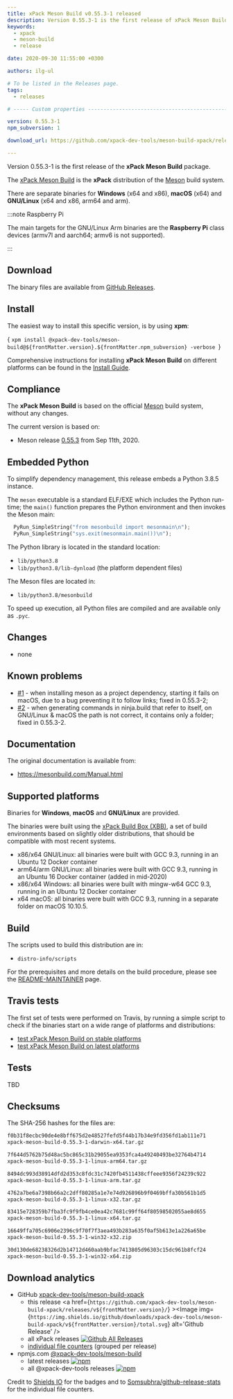 ```yaml
---
title: xPack Meson Build v0.55.3-1 released
description: Version 0.55.3-1 is the first release of xPack Meson Build.
keywords:
  - xpack
  - meson-build
  - release

date: 2020-09-30 11:55:00 +0300

authors: ilg-ul

# To be listed in the Releases page.
tags:
  - releases

# ----- Custom properties -----------------------------------------------------

version: 0.55.3-1
npm_subversion: 1

download_url: https://github.com/xpack-dev-tools/meson-build-xpack/releases/tag/v0.55.3-1/

---
```


<head><title>{frontMatter.title}</title></head>

Version 0.55.3-1 is the first release of the **xPack Meson Build** package.

<!-- truncate -->


The [xPack Meson Build](https://xpack-dev-tools.github.io/meson-build-xpack/)
is the **xPack** distribution of the
[Meson](https://mesonbuild.com) build system.

There are separate binaries for **Windows** (x64 and x86),
**macOS** (x64) and **GNU/Linux** (x64 and x86, arm64 and arm).

:::note Raspberry Pi

The main targets for the GNU/Linux Arm
binaries are the **Raspberry Pi** class devices (armv7l and aarch64;
armv6 is not supported).

:::

## Download

The binary files are available from <a href={frontMatter.download_url}>GitHub Releases</a>.

## Install

The easiest way to install this specific version, is by using **xpm**:

<CodeBlock language="console"> {
`xpm install @xpack-dev-tools/meson-build@${frontMatter.version}.${frontMatter.npm_subversion} -verbose
`} </CodeBlock>

Comprehensive instructions for installing **xPack Meson Build** on different platforms
can be found in the [Install Guide](/docs/install/).

## Compliance

The **xPack Meson Build** is based on the official
[Meson](https://mesonbuild.com) build system,
without any changes.

The current version is based on:

- Meson release
[0.55.3](https://github.com/mesonbuild/meson/releases/tag/0.55.3)
from Sep 11th, 2020.

## Embedded Python

To simplify dependency management, this release embeds a Python
3.8.5 instance.

The `meson` executable is a standard ELF/EXE which includes the Python
run-time; the `main()` function prepares the Python environment and then
invokes the Meson main:

```python
  PyRun_SimpleString("from mesonbuild import mesonmain\n");
  PyRun_SimpleString("sys.exit(mesonmain.main())\n");
```

The Python library is located in the standard location:

- `lib/python3.8`
- `lib/python3.8/lib-dynload` (the platform dependent files)

The Meson files are located in:

- `lib/python3.8/mesonbuild`

To speed up execution, all Python files are compiled and are
available only as `.pyc`.

## Changes

- none

## Known problems

- [#1](https://github.com/xpack-dev-tools/meson-build-xpack/issues/1) - when
  installing meson as a project dependency, starting it fails on macOS, due
  to a bug preventing it to follow links; fixed in 0.55.3-2;
- [#2](https://github.com/xpack-dev-tools/meson-build-xpack/issues/2) - when
  generating commands in ninja.build that refer to itself, on GNU/Linux & macOS
  the path is not correct, it contains only a folder; fixed in 0.55.3-2.

## Documentation

The original documentation is available from:

- https://mesonbuild.com/Manual.html

## Supported platforms

Binaries for **Windows**, **macOS** and **GNU/Linux** are provided.

The binaries were built using the
[xPack Build Box (XBB)](https://github.com/xpack/xpack-build-box), a set
of build environments based on slightly older distributions, that should be
compatible with most recent systems.

- x86/x64 GNU/Linux: all binaries were built with GCC 9.3, running in an
  Ubuntu 12 Docker container
- arm64/arm GNU/Linux: all binaries were built with GCC 9.3, running in an
  Ubuntu 16 Docker container (added in mid-2020)
- x86/x64 Windows: all binaries were built with mingw-w64 GCC 9.3, running in an
  Ubuntu 12 Docker container
- x64 macOS: all binaries were built with GCC 9.3, running in a separate
  folder on macOS 10.10.5.

## Build

The scripts used to build this distribution are in:

- `distro-info/scripts`

For the prerequisites and more details on the build procedure, please see the
[README-MAINTAINER](https://github.com/xpack-dev-tools/meson-build-xpack/blob/xpack/README-MAINTAINER.md) page.

## Travis tests

The first set of tests were performed on Travis, by running
a simple script to check if the binaries start on a wide range of
platforms and distributions:

- [test xPack Meson Build on stable platforms](https://travis-ci.org/github/xpack-dev-tools/meson-build-xpack/builds/731542310)
- [test xPack Meson Build on latest platforms](https://travis-ci.org/github/xpack-dev-tools/meson-build-xpack/builds/731551368)

## Tests

TBD

## Checksums

The SHA-256 hashes for the files are:

```txt
f0b31f8ecbc90de4e8bff675d2e48527fefd5f44b17b34e9fd356fd1ab111e71
xpack-meson-build-0.55.3-1-darwin-x64.tar.gz

7f644d5762b75d48ac5bc865c31b29055ea9353fca4a49240493be32764b4714
xpack-meson-build-0.55.3-1-linux-arm64.tar.gz

8494dc993d38914dfd2d353c8fdc31c7420fb4511438cffeee9356f24239c922
xpack-meson-build-0.55.3-1-linux-arm.tar.gz

4762a7be6a7398b66a2c2dff80285a1e7e74d926896b9f0469bffa30b561b1d5
xpack-meson-build-0.55.3-1-linux-x32.tar.gz

83415e728359b7fba3fc9f9fb4ce0ea42c7681c99ff64f80598502055ae8d655
xpack-meson-build-0.55.3-1-linux-x64.tar.gz

16649ffa705c6906e2396c9f70f7f3aea493b283a635f0af5b613e1a226a65be
xpack-meson-build-0.55.3-1-win32-x32.zip

30d130de68238326d2b14712d460aab9bfac7413805d96303c15dc961b8fcf24
xpack-meson-build-0.55.3-1-win32-x64.zip
```

## Download analytics

- GitHub [xpack-dev-tools/meson-build-xpack](https://github.com/xpack-dev-tools/meson-build-xpack/)
  - this release <a href={`https://github.com/xpack-dev-tools/meson-build-xpack/releases/v${frontMatter.version}/`} ><Image img={`https://img.shields.io/github/downloads/xpack-dev-tools/meson-build-xpack/v${frontMatter.version}/total.svg`} alt='Github Release' /></a>
  - all xPack releases [![Github All Releases](https://img.shields.io/github/downloads/xpack-dev-tools/meson-build-xpack/total.svg)](https://github.com/xpack-dev-tools/meson-build-xpack/releases/)
  - [individual file counters](https://somsubhra.github.io/github-release-stats/?username=xpack-dev-tools&repository=meson-build-xpack) (grouped per release)
- npmjs.com [@xpack-dev-tools/meson-build](https://www.npmjs.com/package/@xpack-dev-tools/meson-build)
  - latest releases [![npm](https://img.shields.io/npm/dw/@xpack-dev-tools/meson-build.svg)](https://www.npmjs.com/package/@xpack-dev-tools/meson-build/)
  - all @xpack-dev-tools releases [![npm](https://img.shields.io/npm/dt/@xpack-dev-tools/meson-build.svg)](https://www.npmjs.com/package/@xpack-dev-tools/meson-build/)

Credit to [Shields IO](https://shields.io) for the badges and to
[Somsubhra/github-release-stats](https://github.com/Somsubhra/github-release-stats)
for the individual file counters.
